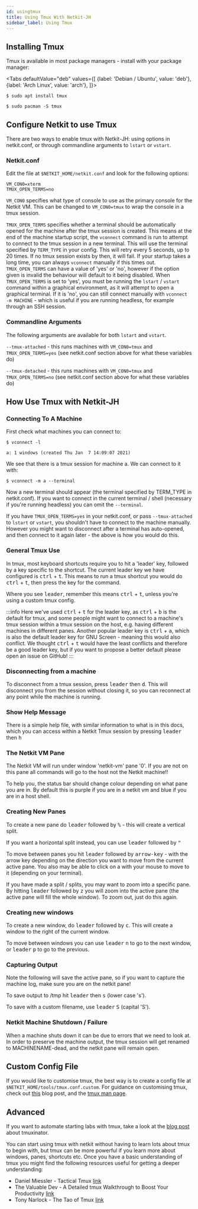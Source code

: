 ```yaml
---
id: usingtmux
title: Using Tmux With Netkit-JH
sidebar_label: Using Tmux
---
```



## Installing Tmux

Tmux is available in most package managers - install with your package manager:

<Tabs
  defaultValue="deb"
  values={[
    {label: 'Debian / Ubuntu', value: 'deb'},
    {label: 'Arch Linux', value: 'arch'},
  ]}>
  <TabItem value="deb">

```
$ sudo apt install tmux
```

</TabItem>
  <TabItem value="arch">

```
$ sudo pacman -S tmux
```

</TabItem>
</Tabs>

## Configure Netkit to use Tmux

There are two ways to enable tmux with Netkit-JH: using options in netkit.conf, or through commandline arguments to `lstart` or `vstart`.

### Netkit.conf

Edit the file at `$NETKIT_HOME/netkit.conf` and look for the following options:
```
VM_CON0=xterm
TMUX_OPEN_TERMS=no
```

`VM_CON0` specifies what type of console to use as the primary console for the Netkit VM. This can be changed to `VM_CON0=tmux` to wrap the console in a tmux session.

`TMUX_OPEN_TERMS` specifies whether a terminal should be automatically opened for the machine after the tmux session is created. This means at the end of the machine startup script, the `vconnect` command is run to attempt to connect to the tmux session in a new terminal. This will use the terminal specified by `TERM_TYPE` in your config. This will retry every 5 seconds, up to 20 times. If no tmux session exists by then, it will fail. If your startup takes a long time, you can always `vconnect` manually if this times out. `TMUX_OPEN_TERMS` can have a value of 'yes' or 'no', however if the option given is invalid the behaviour will default to it being disabled. When `TMUX_OPEN_TERMS` is set to 'yes', you must be running the `lstart` / `vstart` command within a graphical environment, as it will attempt to open a graphical terminal. If it is 'no', you can still connect manually with `vconnect -m MACHINE` - which is useful if you are running headless, for example through an SSH session.

### Commandline Arguments

The following arguments are available for both `lstart` and `vstart`.

`--tmux-attached` - this runs machines with `VM_CON0=tmux` and `TMUX_OPEN_TERMS=yes` (see netkit.conf section above for what these variables do)

`--tmux-detached` - this runs machines with `VM_CON0=tmux` and `TMUX_OPEN_TERMS=no` (see netkit.conf section above for what these variables do)

## How Use Tmux with Netkit-JH

### Connecting To A Machine

First check what machines you can connect to:

```
$ vconnect -l

a: 1 windows (created Thu Jan  7 14:09:07 2021)
```

We see that there is a tmux session for machine a. We can connect to it with:

```
$ vconnect -m a --terminal
```

Now a new terminal should appear (the terminal specified by TERM_TYPE in netkit.conf). If you want to connect in the current terminal / shell (necessary if you're running headless) you can omit the `--terminal`.

If you have `TMUX_OPEN_TERMS=yes` in your netkit.conf, or pass `--tmux-attached` to `lstart` or `vstart`, you shouldn't have to connect to the machine manually. However you might want to disconnect after a terminal has auto-opened, and then connect to it again later - the above is how you would do this.

### General Tmux Use

In tmux, most keyboard shortcuts require you to hit a 'leader' key, followed by a key specific to the shortcut. The current leader key we have configured is <kbd>ctrl</kbd> + <kbd>t</kbd>. This means to run a tmux shortcut you would do <kbd>ctrl</kbd> + <kbd>t</kbd>, then press the key for the command.

Where you see <kbd>leader</kbd>, remember this means <kbd>ctrl</kbd> + <kbd>t</kbd>, unless you're using a custom tmux config.

:::info
Here we've used <kbd>ctrl</kbd> + <kbd>t</kbd> for the leader key, as <kbd>ctrl</kbd> + <kbd>b</kbd> is the default for tmux, and some people might want to connect to a machine's tmux session within a tmux session on the host, e.g. having different machines in different panes. Another popular leader key is <kbd>ctrl</kbd> + <kbd>a</kbd>, which is also the default leader key for GNU Screen - meaning this would also conflict. We thought <kbd>ctrl</kbd> + <kbd>t</kbd> would have the least conflicts and therefore be a good leader key, but if you want to propose a better default please open an issue on GitHub!
:::

### Disconnecting from a machine

To disconnect from a tmux session, press <kbd>leader</kbd> then <kbd>d</kbd>. This will disconnect you from the session without closing it,
so you can reconnect at any point while the machine is running.

### Show Help Message

There is a simple help file, with similar information to what is in this docs, which you can access within a Netkit Tmux session by pressing <kbd>leader</kbd> then <kbd>h</kbd>

### The Netkit VM Pane

The Netkit VM will run under window 'netkit-vm' pane '0'. If you are not on this pane all commands will go to the host not the Netkit machine!! 

To help you, the status bar should change colour depending on what pane you are in. By default this is purple if you are in a netkit vm and blue if you are in a host shell.

### Creating New Panes

To create a new pane do <kbd>leader</kbd> followed by <kbd>%</kbd> - this will create a vertical split.

If you want a horizontal split instead, you can use <kbd>leader</kbd> followed by <kbd>"</kbd>

To move between panes you hit <kbd>leader</kbd> followed by <kbd>arrow-key</kbd> - with the arrow key depending on the direction you want to move from the current active pane. You also may be able to click on a with your mouse to move to it (depending on your terminal). 

If you have made a split / splits, you may want to zoom into a specific pane. By hitting <kbd>leader</kbd> followed by <kbd>z</kbd> you will zoom into the active pane (the active pane will fill the whole window). To zoom out, just do this again.

### Creating new windows

To create a new window, do <kbd>leader</kbd> followed by <kbd>c</kbd>. This will create a window to the right of the current window. 

To move between windows you can use <kbd>leader</kbd> <kbd>n</kbd> to go to the next window, or <kbd>leader</kbd> <kbd>p</kbd> to go to the previous.

### Capturing Output

Note the following will save the active pane, so if you want to capture the machine log, make sure you are on the netkit pane!

To save output to /tmp hit <kbd>leader</kbd> then <kbd>s</kbd> (lower case 's').

To save with a custom filename, use <kbd>leader</kbd> <kbd>S</kbd> (capital 'S').

### Netkit Machine Shutdown / Failure

When a machine shuts down it can be due to errors that we need to look at. In order to preserve the machine output, the tmux session will get renamed to MACHINENAME-dead, and the netkit pane will remain open.

## Custom Config File

If you would like to customise tmux, the best way is to create a config file at `$NETKIT_HOME/tools/tmux.conf.custom`. For guidance on customising tmux, check out [this](http://www.deanbodenham.com/learn/tmux-conf-file.html) blog post, and the [tmux man page](https://man7.org/linux/man-pages/man1/tmux.1.html).

## Advanced

If you want to automate starting labs with tmux, take a look at the [blog post](/blog/using-tmuxinator-with-netkit) about tmuxinator.

You can start using tmux with netkit without having to learn lots about tmux to begin with, but tmux can be more powerful if you learn more about windows, panes, shortcuts etc. Once you have a basic understanding of tmux you might find the following resources useful for getting a deeper understanding:

- Daniel Miessler - Tactical Tmux [link](https://danielmiessler.com/study/tmux/)
- The Valuable Dev - A Detailed tmux Walkthrough to Boost Your Productivity [link](https://thevaluable.dev/tmux-boost-productivity-terminal/)
- Tony Narlock - The Tao of Tmux [link](https://leanpub.com/the-tao-of-tmux/read)
